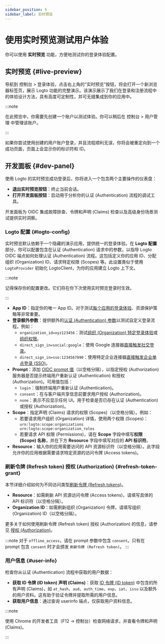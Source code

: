 ```yaml
---
sidebar_position: 5
sidebar_label: 实时预览
---
```


# 使用实时预览测试用户体验

你可以使用 **实时预览** 功能，方便地测试你的登录体验配置。

## 实时预览 \{#live-preview}

导航到 <CloudLink to="/sign-in-experience">控制台 > 登录体验</CloudLink>，点击右上角的“实时预览”按钮，将会打开一个新浏览器标签页，展示 Logto 功能的完整演示。该演示展示了我们在登录和注册流程中的体验设计方法，具有高度可定制性，并可无缝集成到你的应用中。

:::note

在此预览中，你需要先创建一个账户以测试体验。你可以稍后在 <CloudLink to="/user-management">控制台 > 用户管理</CloudLink> 中管理该账户。

:::

如果你尝试使用创建的用户账户登录，并且流程顺利无误，你将会被重定向到一个成功页面，页面上会显示你的标识符和 ID。

## 开发面板 \{#dev-panel}

使用 Logto 的实时预览成功登录后，你将进入一个包含两个主要操作的仪表盘：

- **退出实时预览按钮**：终止当前会话。
- **打开开发面板按钮**：启动用于分析你的认证 (Authentication) 流程的调试工具。

开发面板为 OIDC 集成故障排查、令牌和声明 (Claims) 检查以及高级身份场景测试提供实时洞察。

### Logto 配置 \{#logto-config}

实时预览默认依赖于一个隐藏的演示应用，提供统一的登录体验。在 **Logto 配置** 部分，你可以配置包含在认证 (Authentication) 请求中的参数，以指导 Logto OIDC 端点如何处理认证 (Authentication) 流程。这包括定义你的应用 ID、分配组织 (Organization) ID、请求特定权限 (Scopes) 等。此设置类似于使用 `LogtoProvider` 初始化 LogtoClient，为你的应用建立 Logto 上下文。

:::note

记得保存你的配置更改。它们将在你下次使用实时预览登录时生效。

:::

- **App ID**：指定你的唯一 App ID。对于测试[每个应用的登录体验](/customization/match-your-brand#app-specific-branding)、资源保护策略等非常重要。
- **登录额外参数**：提供额外的[认证 (Authentication) 参数](/end-user-flows/authentication-parameters)以测试自定义登录流程。例如：
  - `organization_id=xyz123456`：测试[组织 (Organization) 特定登录体验](/customization/match-your-brand#organization-specific-branding)或[组织权限](/authorization/organization-permissions)。
  - `direct_sign_in=social:google`：使用 Google 连接器[直接触发社交登录](/end-user-flows/authentication-parameters/direct-sign-in#social-sign-in)。
  - `direct_sign_in=sso:1234567890`：使用特定企业连接器[直接触发企业单点登录 (SSO)](/end-user-flows/authentication-parameters/direct-sign-in#enterprise-sso)。
- **Prompt**：添加 [OIDC prompt 值](https://blog.logto.io/introducing-oidc-prompt)（以空格分隔），以指定授权 (Authorization) 服务器是否提示终端用户重新认证 (Authentication) 和授权 (Authorization)。可用值包括：
  - `login`：强制终端用户重新认证 (Authentication)。
  - `consent`：在与客户端共享信息前要求用户授权 (Authorization)。
  - `none`：表示不应显示任何 UI。用于检查是否已存在认证 (Authentication) 或授权 (Authorization)。
- **Scope**：指定声明 (Claims) 请求的权限 (Scopes)（以空格分隔）。例如：
  - 若要请求用户组织 (Organization) 详情，使用两个权限 (Scopes)：`urn:logto:scope:organizations urn:logto:scope:organization_roles`
  - 若要请求 API 权限 (Permissions)，请在 **Scope** 字段中填写**权限 (Scope) 名称**，并在下方 **Resource** 字段中填写对应的 **API 标识符**。
- **Resource**：输入你的应用需要访问的 API 资源标识符（以空格分隔）。此字段允许你的应用根据需要请求特定资源的访问令牌 (Access tokens)。

### 刷新令牌 (Refresh token) 授权 (Authorization) \{#refresh-token-grant}

本节详细介绍如何为不同访问类型[刷新令牌 (Refresh tokens)](https://auth-wiki.logto.io/refresh-token)。

- **Resource**：如需刷新 API 资源访问令牌 (Access tokens)，请填写具体的 API 标识符（以空格分隔）。
- **Organization ID**：如需刷新组织 (Organization) 令牌，请填写组织 (Organization) ID（以空格分隔）。

更多关于如何使用刷新令牌 (Refresh token) 授权 (Authorization) 的信息，请参见 [授权 (Authorization)](/authorization)。

:::note
对于 `offline_access`，请在 prompt 参数中包含 `consent`。只有在 prompt 包含 `consent` 时才会颁发 `刷新令牌 (Refresh token)`。
:::

### 用户信息 \{#user-info}

检查你从认证 (Authentication) 流程中获取的用户数据：

- **获取 ID 令牌 (ID token) 声明 (Claims)**：获取 [ID 令牌 (ID token)](https://auth-wiki.logto.io/id-token) 中包含的所有声明 (Claims)，如 `at_hash`、`aud`、`auth_time`、`exp`、`iat`、`issu` 以及额外的用户资料。这有助于验证令牌并提取所需的用户信息。
- **获取用户信息**：通过查询 userinfo 端点，仅获取用户资料信息。

:::note

使用 Chrome 的开发者工具（F12 → 控制台）检查网络请求，并查看令牌和声明 (Claims)。

:::
